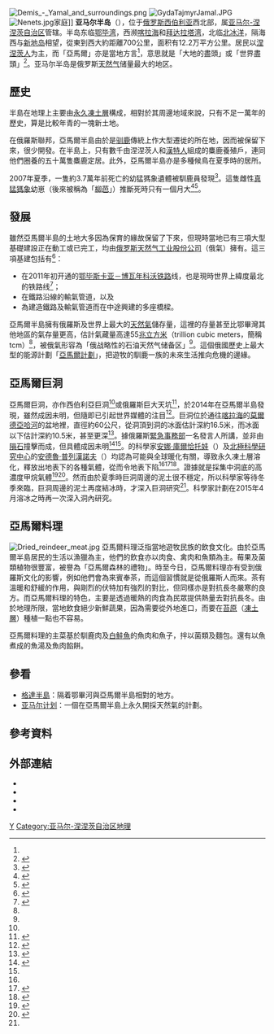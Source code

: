 [[File:Demis_-_Yamal_and_surroundings.png|thumb]]
[[File:GydaTajmyrJamal.JPG|thumb]]
[[File:Nenets.jpg|thumb]]家庭]]
{{coord|70.67088|70.13672|format=dms|display=title}}
'''亚马尔半岛'''（{{lang-ru|полуо́стров Яма́л}}），位于[[俄罗斯|俄罗斯]][[西伯利亚|西伯利亚]]西北部，属[[亚马尔-涅涅茨自治区|亚马尔-涅涅茨自治区]]管辖。半岛东临[[鄂毕湾|鄂毕湾]]，西濒[[喀拉海|喀拉海]]和[[拜达拉塔湾|拜达拉塔湾]]，北临[[北冰洋|北冰洋]]，隔海西与[[新地岛|新地岛]]相望，從東到西大約距離700公里，面积有12.2万平方公里。居民以[[涅涅茨人|涅涅茨人]]为主，而「亞馬爾」亦是當地方言<ref name=rt />，意思就是「大地的盡頭」或「世界盡頭」<ref name=ettoday>{{cite news |url=http://www.ettoday.net/news/20140716/378897.htm#ixzz3JVxIu7GW |title=謎樣天坑！西伯利亞「世界盡頭」突現神秘巨洞 |date=2014-07-16 |accessdate=2014-11-19 |language=zh-hant |publisher=[[ETtoday|ETtoday]]新奇新聞 |archive-date=2014-11-29 |archive-url=https://web.archive.org/web/20141129040640/http://www.ettoday.net/news/20140716/378897.htm#ixzz3JVxIu7GW |dead-url=no }}</ref>。亚马尔半岛是俄罗斯[[天然气|天然气]]储量最大的地区。

==歷史==
半島在地理上主要由[[永久凍土|永久凍土層]]構成，相對於其周邊地域來說，只有不足一萬年的歷史，算是比較年青的一塊新土地。

在俄羅斯聯邦，亞馬爾半島由於是[[驯鹿|驯鹿]]傳統上作大型遷徙的所在地，因而被保留下來，很少開發。在半島上，只有數千由涅涅茨人和[[汉特人|漢特人]]組成的麋鹿養殖戶，連同他們圈養的五十萬隻麋鹿定居。此外，亞馬爾半島亦是多種候鳥在夏季時的居所。

2007年夏季，一隻約3.7萬年前死亡的幼猛獁象遺體被馴鹿員發現<ref>{{cite journal |url=http://ngm.nationalgeographic.com/2009/05/mammoths/mueller-text/8 |title=Ice Baby |journal=[[國家地理雜誌|National Geographic Magazine]] |issue=May 2009 |language=en |access-date=2014-11-19 |archive-date=2014-11-29 |archive-url=https://web.archive.org/web/20141129024911/http://ngm.nationalgeographic.com/2009/05/mammoths/mueller-text/8 |dead-url=no }}</ref>。這隻雌性[[真猛獁象|真猛獁象]]幼崽（後來被稱為「[[柳芭|柳芭]]」）推斷死時只有一個月大<ref>{{Cite web |url=http://en.rian.ru/science/20071024/85279820.html |title=Baby mammoth unearthed in Yamal is 37,000 years old - scientists |access-date=2014-11-19 |archive-url=https://web.archive.org/web/20091220220600/http://en.rian.ru/science/20071024/85279820.html |archive-date=2009-12-20 |dead-url=yes }}</ref><ref>{{Cite web |url=http://www.nytimes.com/2007/07/11/world/europe/11briefs-mammoth.html?ex=1341806400&en=b3ad73300da74b30&ei=5088&partner=rssnyt&emc=rss |title=NY Times 11 July 2007 Story |accessdate=2014-11-19 |archive-date=2014-07-26 |archive-url=https://web.archive.org/web/20140726140130/http://www.nytimes.com/2007/07/11/world/europe/11briefs-mammoth.html?ex=1341806400&en=b3ad73300da74b30&ei=5088&partner=rssnyt&emc=rss |dead-url=no }}</ref>。

==發展==
{{see also|亞馬爾計劃}}
雖然亞馬爾半島的土地大多因為保育的緣故保留了下來，但現時當地已有三項大型基礎建設正在動工或已完工，均由[[俄罗斯天然气工业股份公司|俄罗斯天然气工业股份公司]]（俄氣）擁有。這三項基建包括有<ref name="guardian">{{cite news |url=http://www.guardian.co.uk/environment/2009/oct/20/yamal-gas-reserves |title=Yamal peninsula: The world's biggest gas reserves |trans_title=亞馬爾半島：世界最大的天然氣儲備區 |language=en |accessdate=2014-11-19 |archive-date=2013-03-27 |archive-url=https://web.archive.org/web/20130327055523/http://www.guardian.co.uk/environment/2009/oct/20/yamal-gas-reserves |dead-url=no }}</ref>：
*在2011年初开通的[[鄂毕斯卡亚－博瓦年科沃铁路|鄂毕斯卡亚－博瓦年科沃铁路]]线，也是現時世界上緯度最北的铁路线<ref name=yeeyan>{{cite journal |url=http://article.yeeyan.org/view/309231/270353 |publisher=《[[譯言|譯言]]》雜誌譯自《[[大西洋月刊|大西洋月刊]]》 |language=zh-hans |title=焦点视野：西伯利亚的涅涅茨人 |others=translated by 耶娃 2012-05-12 |accessdate=2014-11-19 |date=2012-04-11 |journal= |archive-date=2014-11-29 |archive-url=https://web.archive.org/web/20141129030415/http://article.yeeyan.org/view/309231/270353 |dead-url=no }}</ref>；
*在鐵路沿線的輸氣管道，以及
*為建造鐵路及輸氣管道而在中途興建的多座橋樑。
亞馬爾半島擁有俄羅斯及世界上最大的[[天然氣|天然氣]]儲存量，這裡的存量甚至比鄂畢灣其他地區的氣存量更高，估計氣藏量高達55[[兆立方米|兆立方米]]（trillion cubic meters，簡稱tcm）<ref name="guardian" />，被俄氣形容為「俄战略性的石油天然气储备区」<ref name=yeeyan />。這個俄國歷史上最大型的能源計劃「[[亞馬爾計劃|亞馬爾計劃]]」，把遊牧的馴鹿一族的未來生活推向危機的邊緣。

==亞馬爾巨洞==
{{See also|北極甲烷釋出}}
亞馬爾巨洞，亦作西伯利亞巨洞<ref name=ettoday />或俄羅斯巨大天坑<ref>{{cite web |url=https://www.facebook.com/3.planet.3/posts/730670940319381?notif_t=notify_me |title=還記得這個喧騰一時的俄羅斯巨大天坑嗎? |work=第三行星神秘事件 |language=zh-hant |date=2014-11-19 |accessdate=2014-11-19 |archive-date=2019-02-22 |archive-url=https://web.archive.org/web/20190222033946/https://www.facebook.com/3.planet.3/posts/730670940319381?notif_t=notify_me |dead-url=no }}</ref>，於2014年在亞馬爾半島發現，雖然成因未明，但隨即已引起世界媒體的注目<ref>{{cite web |url = http://www.huffingtonpost.com/2014/07/16/giant-hole-siberia-crater-end-of-world_n_5591780.html |first = Sara |last = Gates |magazine = Huffington Post |title = Giant hole forms in Siberia, and nobody can explain why |date = 2014-07-16 |accessdate = 2014-07-17 |language = en |archive-date = 2014-07-17 |archive-url = https://web.archive.org/web/20140717025540/http://www.huffingtonpost.com/2014/07/16/giant-hole-siberia-crater-end-of-world_n_5591780.html |dead-url = no }}</ref>。巨洞位於通往[[喀拉海|喀拉海]]的[[莫爾德亞哈河|莫爾德亞哈河]]的盆地裡，直徑約60公尺，從洞頂到洞的冰面估計深約16.5米，而冰面以下估計深約10.5米，甚至更深<ref name=rt>{{cite news |url=http://rt.com/news/204823-russia-siberia-crater-photos/ |title=Stunning beauty inside mysterious Siberian crater (PHOTOS) |date=2014-11-12 |accessdate=2014-11-19 |language=en |publisher=《[[今日俄羅斯|今日俄羅斯]]》 |archive-date=2014-11-14 |archive-url=https://web.archive.org/web/20141114162250/http://rt.com/news/204823-russia-siberia-crater-photos/ |dead-url=no }}</ref>。據俄羅斯[[緊急事務部|緊急事務部]]一名發言人所講，並非由[[隕石|隕石]]撞擊而成，但具體成因未明<ref name="Huge Crater Mysteriously Appears In Siberia">{{cite web | url=http://www.iflscience.com/environment/huge-crater-mysteriously-appears-siberia | title=Huge Crater Mysteriously Appears In Siberia | publisher=IFL Science | date=2014-07-16 | accessdate=2014-08-05 | author=Winter,  Lisa | archive-date=2014-08-08 | archive-url=https://web.archive.org/web/20140808042422/http://www.iflscience.com/environment/huge-crater-mysteriously-appears-siberia | dead-url=no }}</ref><ref name=ettoday />。{{le|秋明國立油氣大學|Tyumen State Oil and Gas University}}的科學家[[安娜·庫爾恰托娃|安娜·庫爾恰托娃]]（{{lang|en|Anna Kurchatova}}）及[[北極科學研究中心|北極科學研究中心]]的[[安德魯·普列漢諾夫|安德魯·普列漢諾夫]]（{{lang|en|Andrei Plekhanov}}）均認為可能與全球暖化有關，導致永久凍土層溶化，釋放出地表下的各種氣體，從而令地表下陷<ref name=ettoday /><ref>{{cite news |url=http://news.msn.com/offbeat/66-yard-crater-appears-in-far-northern-Siberia |title=66 yard crater appears in far northern Siberia |publisher=[[MSN_News|MSN News]] |language=en |access-date=2014-11-19 |archive-url=https://web.archive.org/web/20140811040408/http://news.msn.com/offbeat/66-yard-crater-appears-in-far-northern-siberia |archive-date=2014-08-11 |dead-url=yes }}</ref><ref>{{cite journal |url=http://www.researchgate.net/publication/241446777_Technical-Environmental_Permafrost_Observatories_%28TEPO%29_of_northern_West_Siberia |title=Technical-Environmental Permafrost Observatories (TEPO) of northern West Siberia |language=en |journal= |access-date=2014-11-19 |archive-date=2014-11-29 |archive-url=https://web.archive.org/web/20141129051117/http://www.researchgate.net/publication/241446777_Technical-Environmental_Permafrost_Observatories_%28TEPO%29_of_northern_West_Siberia |dead-url=no }}</ref>。證據就是採集中洞底的高濃度甲烷氣體<ref>{{Cite web |url=http://www.nature.com/news/mysterious-siberian-crater-attributed-to-methane-1.15649 |title=存档副本 |accessdate=2014-11-19 |archive-date=2014-11-19 |archive-url=https://web.archive.org/web/20141119235718/http://www.nature.com/news/mysterious-siberian-crater-attributed-to-methane-1.15649 |dead-url=no }}</ref><ref name="Scientists May Have Solved The Siberian Crater Mystery">{{cite web | url=http://www.businessinsider.com/scientists-siberian-crater-mystery-2014-8?nr_email_referer=1&utm_source=Triggermail&utm_medium=email&utm_term=Business%20Insider%20Select&utm_campaign=BI%20Select%20Weekend%202014-08-03&utm_content=emailshare | title=Scientists May Have Solved The Siberian Crater Mystery | publisher=Business Insider | date=2014-08-02 | accessdate=2014-08-05 | author=Luntz, Stephen | language=en | archive-date=2014-08-06 | archive-url=https://web.archive.org/web/20140806222204/http://www.businessinsider.com/scientists-siberian-crater-mystery-2014-8?nr_email_referer=1&utm_source=Triggermail&utm_medium=email&utm_term=Business%20Insider%20Select&utm_campaign=BI%20Select%20Weekend%202014-08-03&utm_content=emailshare | dead-url=no }}</ref>。然而由於夏季時巨洞周邊的泥土很不穩定，所以科學家等待冬季來臨，巨洞周邊的泥土再度結冰時，才深入巨洞研究<ref name=rt />。科學家計劃在2015年4月溶冰之時再一次深入洞內研究。

==亞馬爾料理==
{{see also|亞馬爾料理}}
[[File:Dried_reindeer_meat.jpg|thumb]]
亞馬爾料理泛指當地遊牧民族的飲食文化。由於亞馬爾半島居民的生活以漁獵為主，他們的飲食亦以肉食、禽肉和魚類為主。莓果及菌類植物很豐富，被譽為「亞馬爾森林的禮物」。時至今日，亞馬爾料理亦有受到俄羅斯文化的影響，例如他們會為來賓奉茶，而這個習慣就是從俄羅斯人而來。茶有溫暖和舒緩的作用，與剛烈的伏特加有強烈的對比，但同樣亦是對抗長冬嚴寒的良方。而亞馬爾料理的特色，主要是透過暖熱的肉食為民眾提供熱量去對抗長冬。由於地理所限，當地飲食絕少新鮮蔬果，因為需要從外地進口，而要在[[苔原|苔原]]（[[凍土層|凍土層]]）種植一點也不容易。

亞馬爾料理的主菜基於馴鹿肉及[[白鮭屬|白鮭魚]]的魚肉和魚子，拌以菌類及麵包。還有以魚煮成的魚湯及魚肉餡餅。

==參看==
*[[格達半島|格達半島]]：隔着鄂畢河與亞馬爾半島相對的地方。
*[[亚马尔计划|亚马尔计划]]：一個在亞馬爾半島上永久開採天然氣的計劃。

==參考資料==
{{reflist|2}}

==外部連結==
*{{cite web |url=http://www.vehi.net/brokgauz/all/120/120325.shtml |title=Ялмал |trans_title=亞馬爾 |work=[[Brockhaus_and_Efron_Encyclopedic_Dictionary|ЭСБЕ]] |language=ru |accessdate=2008-07-02 |archive-date=2011-06-13 |archive-url=https://web.archive.org/web/20110613111520/http://www.vehi.net/brokgauz/all/120/120325.shtml |dead-url=no }}
*{{cite web|url=http://slovari.yandex.ru/dict/bse/article/00094/91900.htm|title=Ялмал|trans_title=亞馬爾|work=[[蘇聯大百科全書|蘇聯大百科全書]]|language=ru|accessdate=2008-07-02|archive-date=2012-12-21|archive-url=https://archive.today/20121221145434/http://slovari.yandex.ru/dict/bse/article/00094/91900.htm|dead-url=yes}}
*{{cite web|url=http://www.mnh.si.edu/arctic/html/yamalcu.html|title=Yamal Culture|trans_title=亞馬爾文化|language=en|accessdate=2008-07-02|archive-date=2008-05-11|archive-url=https://web.archive.org/web/20080511220359/http://www.mnh.si.edu/arctic/html/yamalcu.html|dead-url=no}}
*{{cite web |url=http://www.yamalpeninsulatravel.com/the-nenets/ |title=Yamal Peninsula Nenets |trans_title=亞馬爾半島的涅涅茨人 |language=en |deadurl=yes |archiveurl=https://web.archive.org/web/20141129042928/http://www.yamalpeninsulatravel.com/the-nenets/ |archivedate=2014-11-29 |accessdate=2014-11-19 }}

{{Authority control}}
[[Category:俄罗斯半岛_(亚洲)|Y]]
[[Category:亚马尔-涅涅茨自治区地理|Category:亚马尔-涅涅茨自治区地理]]